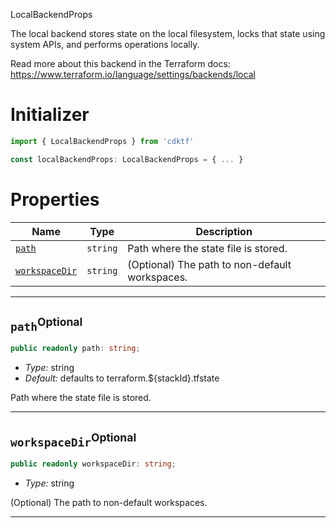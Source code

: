  LocalBackendProps <a name="LocalBackendProps" id="cdktf.LocalBackendProps"></a>

The local backend stores state on the local filesystem, locks that state using system APIs, and performs operations locally.

Read more about this backend in the Terraform docs:
https://www.terraform.io/language/settings/backends/local

# Initializer <a name="Initializer" id="cdktf.LocalBackendProps.Initializer"></a>

```typescript
import { LocalBackendProps } from 'cdktf'

const localBackendProps: LocalBackendProps = { ... }
```

# Properties <a name="Properties" id="Properties"></a>

| **Name** | **Type** | **Description** |
| --- | --- | --- |
| <code><a href="#cdktf.LocalBackendProps.property.path">path</a></code> | <code>string</code> | Path where the state file is stored. |
| <code><a href="#cdktf.LocalBackendProps.property.workspaceDir">workspaceDir</a></code> | <code>string</code> | (Optional) The path to non-default workspaces. |

---

## `path`<sup>Optional</sup> <a name="path" id="cdktf.LocalBackendProps.property.path"></a>

```typescript
public readonly path: string;
```

- *Type:* string
- *Default:* defaults to terraform.${stackId}.tfstate

Path where the state file is stored.

---

## `workspaceDir`<sup>Optional</sup> <a name="workspaceDir" id="cdktf.LocalBackendProps.property.workspaceDir"></a>

```typescript
public readonly workspaceDir: string;
```

- *Type:* string

(Optional) The path to non-default workspaces.

---
